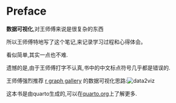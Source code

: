 # Preface {.unnumbered}

**数据可视化**,对王师傅来说是很复杂的东西

所以王师傅特地写了这个笔记,来记录学习过程和心得体会。

看似简单,其实一点也不难.


遗憾的是,由于王师傅打字不认真,书中的中文标点符号几乎都是错误的.


王师傅强烈推荐 [r graph gallery](https://r-graph-gallery.com/index.html) 的数据可视化思路:![data2viz](./image/data2viz.png)


这本书是由quarto生成的,可以在[quarto.org](https://quarto.org)上了解更多.
